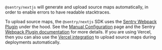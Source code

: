 `@sentry/nextjs` will generate and upload source maps automatically, in order to enable errors to have readable stacktraces.

To upload source maps, the `@sentry/nextjs` SDK uses the [Sentry Webpack Plugin](https://github.com/getsentry/sentry-webpack-plugin) under the hood. See the [Manual Configuration](../manual-setup/#configure-source-maps) page and the Sentry [Webpack Plugin documentation](https://github.com/getsentry/sentry-webpack-plugin#cli-configuration) for more details. If you are using Vercel, then you can also use the [Vercel integration](/product/integrations/deployment/vercel/) to upload source maps during deployments automatically.
